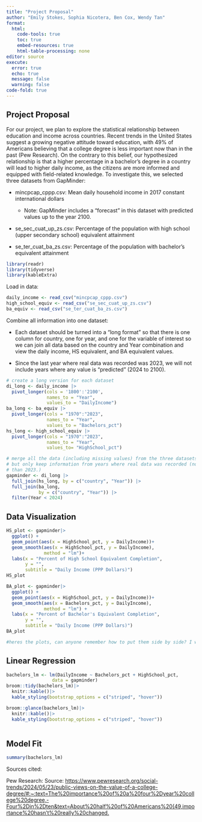 ```yaml
---
title: "Project Proposal"
author: "Emily Stokes, Sophia Nicotera, Ben Cox, Wendy Tan"
format: 
  html:
    code-tools: true
    toc: true
    embed-resources: true
    html-table-processing: none
editor: source
execute: 
  error: true
  echo: true
  message: false
  warning: false
code-fold: true
---
```


## Project Proposal

For our project, we plan to explore the statistical relationship between education and income across countries. Recent trends in the United States suggest a growing negative attitude toward education, with 49% of Americans believing that a college degree is less important now than in the past (Pew Research). On the contrary to this belief, our hypothesized relationship is that a higher percentage in a bachelor's degree in a country will lead to higher daily income, as the citizens are more informed and equipped with field-related knowledge. To investigate this, we selected three datasets from GapMinder:

-   mincpcap_cppp.csv: Mean daily household income in 2017 constant international dollars

    -   Note: GapMinder includes a "forecast" in this dataset with predicted values up to the year 2100.

-   se_sec_cuat_up_zs.csv: Percentage of the population with high school (upper secondary school) equivalent attainment

-   se_ter_cuat_ba_zs.csv: Percentage of the population with bachelor's equivalent attainment

```r
library(readr)
library(tidyverse)
library(kableExtra)
```

Load in data:

```r
daily_income <- read_csv("mincpcap_cppp.csv")
high_school_equiv <- read_csv("se_sec_cuat_up_zs.csv")
ba_equiv <- read_csv("se_ter_cuat_ba_zs.csv")
```

Combine all information into one dataset:

-   Each dataset should be turned into a "long format" so that there is one column for country, one for year, and one for the variable of interest so we can join all data based on the country and Year combination and view the daily income, HS equivalent, and BA equivalent values.

-   Since the last year where real data was recorded was 2023, we will not include years where any value is "predicted" (2024 to 2100).

```r
# create a long version for each dataset
di_long <- daily_income |> 
  pivot_longer(cols = '1800':'2100',
               names_to = "Year",
               values_to = "DailyIncome")
ba_long <- ba_equiv |> 
  pivot_longer(cols = "1970":"2023",
               names_to = "Year",
               values_to = "Bachelors_pct")
hs_long <- high_school_equiv |> 
  pivot_longer(cols = "1970":"2023",
               names_to = "Year",
               values_to= "HighSchool_pct")

# merge all the data (including missing values) from the three datasets,
# but only keep information from years where real data was recorded (no later 
# than 2023.)
gapminder <- di_long |> 
  full_join(hs_long, by = c("country", "Year")) |> 
  full_join(ba_long,
            by = c("country", "Year")) |> 
  filter(Year < 2024)
```

## Data Visualization

```r
HS_plot <- gapminder|>
  ggplot() + 
  geom_point(aes(x = HighSchool_pct, y = DailyIncome))+
  geom_smooth(aes(x = HighSchool_pct, y = DailyIncome), 
              method = "lm")+
  labs(x = "Percent of High School Equivalent Completion",
       y = "",
       subtitle = "Daily Income (PPP Dollars)")
HS_plot

BA_plot <- gapminder|>
  ggplot() + 
  geom_point(aes(x = HighSchool_pct, y = DailyIncome))+
  geom_smooth(aes(x = Bachelors_pct, y = DailyIncome), 
              method = "lm") +
  labs(x = "Percent of Bachelor's Equivalent Completion",
       y = "",
       subtitle = "Daily Income (PPP Dollars)")
BA_plot

#heres the plots, can anyone remember how to put them side by side? I would mix them but like that would be a mess
```

## Linear Regression

```r

bachelors_lm <- lm(DailyIncome ~ Bachelors_pct + HighSchool_pct, 
                 data = gapminder)
broom::tidy(bachelors_lm)|>
  knitr::kable()|>
  kable_styling(bootstrap_options = c("striped", "hover"))

broom::glance(bachelors_lm)|>
  knitr::kable()|>
  kable_styling(bootstrap_options = c("striped", "hover"))
  
```

## Model Fit

```r
summary(bachelors_lm)
```

Sources cited:

Pew Research: Source: [https://www.pewresearch.org/social-trends/2024/05/23/public-views-on-the-value-of-a-college-degree/#:\~:text=The%20importance%20of%20a%20four%2Dyear%20college%20degree,-Four%2Din%2Dten&text=About%20half%20of%20Americans%20(49,importance%20hasn't%20really%20changed.](https://www.pewresearch.org/social-trends/2024/05/23/public-views-on-the-value-of-a-college-degree/#:~:text=The%20importance%20of%20a%20four%2Dyear%20college%20degree,-Four%2Din%2Dten&text=About%20half%20of%20Americans%20(49,importance%20hasn't%20really%20changed.))
